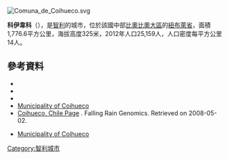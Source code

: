 [[Image:Comuna_de_Coihueco.svg|right]]
{{Coord|38|38|S|72|13|W|display=title}}

'''科伊韋科'''（{{lang-es|Coihueco}}），是[[智利|智利]]的城市，位於該國中部[[比奧比奧大區|比奧比奧大區]]的[[紐布萊省|紐布萊省]]，面積1,776.6平方公里，海拔高度325米，2012年人口25,159人，人口密度每平方公里14人。

==參考資料==
*{{Cite web |url = http://www.municoihueco.cl/ |title = Asociación Chilena de Municipalidades |accessdate = 7 February 2011 |language = es |archive-date = 2015-05-21 |archive-url = https://web.archive.org/web/20150521234728/http://www.municoihueco.cl/ |dead-url = no }}
*{{Cite web |url = http://www.municoihueco.cl/ |title = Municipality of Coihueco |accessdate = 7 February 2011 |language = es |archive-date = 2015-05-21 |archive-url = https://web.archive.org/web/20150521234728/http://www.municoihueco.cl/ |dead-url = no }}
*{{Cite web |url= http://www.ine.cl/canales/chile_estadistico/censos_poblacion_vivienda/censo_pobl_vivi.php |title= National Statistics Institute |accessdate= 13 December 2010 |language= es |archive-date= 2010-07-15 |archive-url= https://web.archive.org/web/20100715195638/http://www.ine.cl/canales/chile_estadistico/censos_poblacion_vivienda/censo_pobl_vivi.php |dead-url= no }}
*[http://www.municoihueco.cl/ Municipality of Coihueco] {{Wayback|url=http://www.municoihueco.cl/ |date=20150521234728 }}
*[http://www.fallingrain.com/world/CI/9/Coihueco.html Coihueco, Chile Page] {{Wayback|url=http://www.fallingrain.com/world/CI/9/Coihueco.html |date=20160303210327 }}. Falling Rain Genomics. Retrieved on 2008-05-02.
* {{es icon}} [http://www.municoihueco.cl/ Municipality of Coihueco] {{Wayback|url=http://www.municoihueco.cl/ |date=20150521234728 }}

{{Chile-geo-stub}}
[[Category:智利城市|Category:智利城市]]